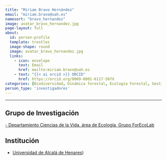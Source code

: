 ```yaml
---
title: "Miriam Bravo Hernández"
email: "miriam.bravo@uah.es"  
namesort: "bravo_hernandez"
image: avatar_bravo_hernandez.jpg
page-layout: full
about: 
  id: person-profile
  template: trestles
  image-shape: round
  image: avatar_bravo_hernandez.jpg
  links:
    - icon: envelope
      text: Email
      href: mailto:miriam.bravo@uah.es
    - text: "{{< ai orcid >}} ORCID"
      href: https://orcid.org/0009-0001-6117-507X
categories: [Biodiversidad, Dinámica forestal, Ecología Forestal, Gestión forestal, Teledetección]
person_type: 'investigadores'
---
```

 
<hr>

:::{#person-profile}

## Grupo de Investigación
[- Departamiento Ciencias de la Vida, área de Ecología, Grupo ForEcoLab](https://forecolab.web.uah.es/)

## Institución
- [Universidad de Alcalá de Henares](https://www.uah.es))

:::
